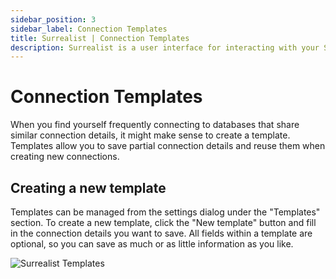```yaml
---
sidebar_position: 3
sidebar_label: Connection Templates
title: Surrealist | Connection Templates
description: Surrealist is a user interface for interacting with your SurrealDB database visually. It enables you to seamlessly connect to any SurrealDB instance, allowing you to execute queries, explore your tables, design your schemas, and much more.
---
```



# Connection Templates

When you find yourself frequently connecting to databases that share similar connection details, it might make sense to create a template.
Templates allow you to save partial connection details and reuse them when creating new connections.

## Creating a new template

Templates can be managed from the settings dialog under the "Templates" section. To create a new template, click the "New template" button and fill in the connection details you want to save.
All fields within a template are optional, so you can save as much or as little information as you like.

<Image alt="Surrealist Templates" src={ImageTemplates} />
